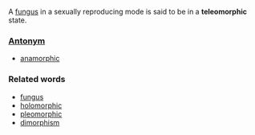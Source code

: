 A [[fungus]] in a sexually reproducing mode is said to be in a '''teleomorphic''' state.

===[[Antonym]]===
*[[anamorphic]]

===Related words===
*[[fungus]]
*[[holomorph]]ic
*[[pleomorph]]ic
*[[dimorphism]]